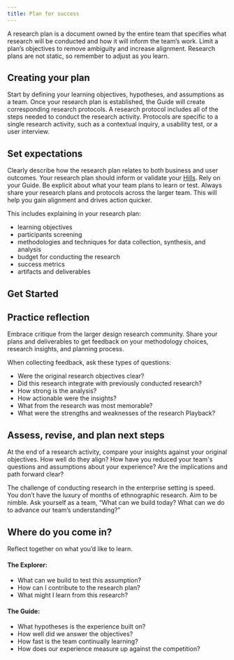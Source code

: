 ```yaml
---
title: Plan for success
---
```



<PageDescription>

A research plan is a document owned by the entire team that specifies what research will be conducted and how it will inform the team’s work. Limit a plan’s objectives to remove ambiguity and increase alignment. Research plans are not static, so remember to adjust as you learn.

</PageDescription>

## Creating your plan

Start by defining your learning objectives, hypotheses, and assumptions as a team. Once your research plan is established, the Guide will create corresponding research protocols. A research protocol includes all of the steps needed to conduct the research activity. Protocols are specific to a single research activity, such as a contextual inquiry, a usability test, or a user interview.

## Set expectations

Clearly describe how the research plan relates to both business and user outcomes. Your research plan should inform or validate your [Hills](https://www.ibm.com/design/thinking/page/framework/keys/hills). Rely on your Guide. Be explicit about what your team plans to learn or test. Always share your research plans and protocols across the larger team. This will help you gain alignment and drives action quicker.

This includes explaining in your research plan:

- learning objectives
- participants screening
- methodologies and techniques for data collection, synthesis, and analysis
- budget for conducting the research
- success metrics
- artifacts and deliverables

## Get Started

<Row className="resource-card-group">
<Column colMd={4} colLg={4} noGutterSm>
<ResourceCard
  title="IBM Design research plan template"
  aspectRatio="2:1"
  actionIcon="download"
  href="../../ResearchPlan_v3.docx"
>

</ResourceCard>
</Column>
<Column colMd={4} colLg={4} noGutterSm>
<ResourceCard
  title="IBM Design Research protocol template"
  aspectRatio="2:1"
  actionIcon="launch"
  href="../../ResearchProtocol-v3.docx"
>

</ResourceCard>
</Column>
</Row>

## Practice reflection

Embrace critique from the larger design research community. Share your plans and deliverables to get feedback on your methodology choices, research insights, and planning process.

When collecting feedback, ask these types of questions:

- Were the original research objectives clear?
- Did this research integrate with previously conducted research?
- How strong is the analysis?
- How actionable were the insights?
- What from the research was most memorable?
- What were the strengths and weaknesses of the research Playback?

## Assess, revise, and plan next steps

At the end of a research activity, compare your insights against your original objectives. How well do they align? How have you reduced your team's questions and assumptions about your experience? Are the implications and path forward clear?

The challenge of conducting research in the enterprise setting is speed. You don’t have the luxury of months of ethnographic research. Aim to be nimble. Ask yourself as a team, “What can we build today? What can we do to advance our team’s understanding?”

## Where do you come in?

Reflect together on what you’d like to learn.

#### The Explorer:

- What can we build to test this assumption?
- How can I contribute to the research plan?
- What might I learn from this research?

#### The Guide:

- What hypotheses is the experience built on?
- How well did we answer the objectives?
- How fast is the team continually learning?
- How does our experience measure up against the competition?
